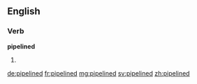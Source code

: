 ==English==

===Verb===
'''pipelined'''

# {{en-past of|pipeline}}

[[de:pipelined]]
[[fr:pipelined]]
[[mg:pipelined]]
[[sv:pipelined]]
[[zh:pipelined]]